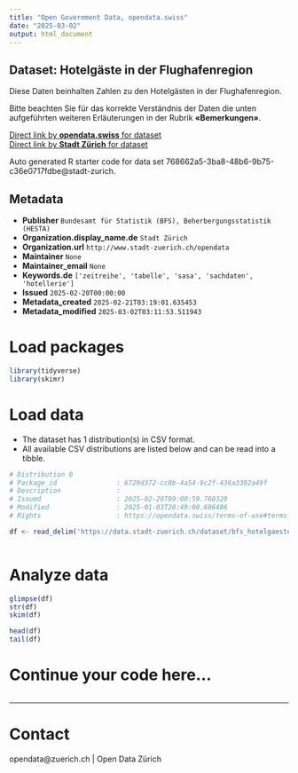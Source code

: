 ```yaml
---
title: "Open Government Data, opendata.swiss"
date: "2025-03-02"
output: html_document
---
```


## Dataset: Hotelgäste in der Flughafenregion

Diese Daten beinhalten Zahlen zu den Hotelgästen in der Flughafenregion.

Bitte beachten Sie für das korrekte Verständnis der Daten die unten aufgeführten weiteren Erläuterungen in der Rubrik **«Bemerkungen»**.


[Direct link by **opendata.swiss** for dataset](https://opendata.swiss/de/dataset/hotelgaste-in-der-flughafenregion)<br>
[Direct link by **Stadt Zürich** for dataset](https://data.stadt-zuerich.ch/dataset/bfs_hotelgaeste_flughafenregion_od1105)

Auto generated R starter code for data set 768662a5-3ba8-48b6-9b75-c36e0717fdbe@stadt-zurich.

## Metadata

- **Publisher** `Bundesamt für Statistik (BFS), Beherbergungsstatistik (HESTA)`
- **Organization.display_name.de** `Stadt Zürich`
- **Organization.url** `http://www.stadt-zuerich.ch/opendata`
- **Maintainer** `None`
- **Maintainer_email** `None`
- **Keywords.de** `['zeitreihe', 'tabelle', 'sasa', 'sachdaten', 'hotellerie']`
- **Issued** `2025-02-20T00:00:00`
- **Metadata_created** `2025-02-21T03:19:01.635453`
- **Metadata_modified** `2025-03-02T03:11:53.511943`


# Load packages

```r

library(tidyverse)
library(skimr)

```

# Load data

-   The dataset has 1 distribution(s) in CSV format.
-   All available CSV distributions are listed below and can be read into a tibble.

```r

# Distribution 0
# Package_id               : 6729d372-cc0b-4a54-9c2f-436a3392a49f
# Description              : 
# Issued                   : 2025-02-20T09:00:59.760320
# Modified                 : 2025-01-03T20:49:00.686486
# Rights                   : https://opendata.swiss/terms-of-use#terms_open

df <- read_delim('https://data.stadt-zuerich.ch/dataset/bfs_hotelgaeste_flughafenregion_od1105/download/WIR110OD1105.csv')



```

# Analyze data

```r

glimpse(df)
str(df)
skim(df)

head(df)
tail(df)

```

# Continue your code here...

```r

```

------------------------------------------------------------------------

# Contact

opendata@zuerich.ch | Open Data Zürich
